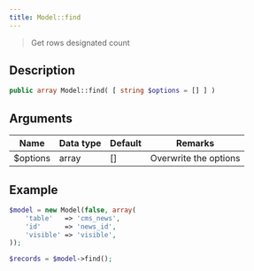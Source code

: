 ```yaml
---
title: Model::find
---
```


> Get rows designated count


## Description

```php
public array Model::find( [ string $options = [] ] )
```

## Arguments

| Name     | Data type | Default | Remarks               |
| -------- | --------- | ------- | --------------------- |
| $options | array     | []      | Overwrite the options |


## Example

```php title="Controller"
$model = new Model(false, array(
    'table'   => 'cms_news',
    'id'      => 'news_id',
    'visible' => 'visible',
));

$records = $model->find();
```
